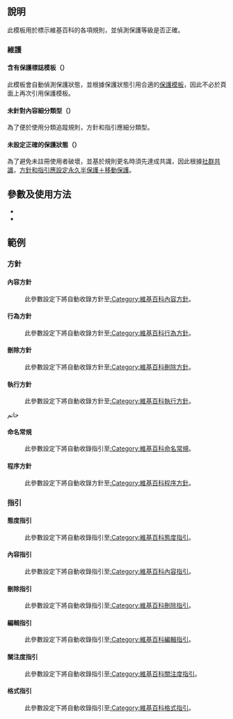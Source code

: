 {{NoteTA/MediaWiki}}
{{Documentation subpage}}
{{TOClimit}}

== 說明 ==
{{Memo|{{Br separated entries|'''請不要直接引用此模板。'''|{{Small|請使用{{IFUT|Policy}}或{{IFUT|Guideline}}代替。}}}}|Alert}}

此模板用於標示維基百科的各項規則，並偵測保護等級是否正確。

=== 維護 ===
==== 含有保護標誌模板（[[:Category:含有保護模板的維基百科規則|{{PAGESINCATEGORY:含有保護模板的維基百科規則}}]]） ====
此模板會自動偵測保護狀態，並根據保護狀態引用合適的[[:Category:保護模板|保護模板]]，因此不必於頁面上再次引用保護模板。

==== 未針對內容細分類型（[[:Category:未細分的維基百科規則|{{PAGESINCATEGORY:未細分的維基百科規則}}]]） ====
為了便於使用分類追蹤規則，方針和指引應細分類型。

==== 未設定正確的保護狀態（[[:Category:保護狀態錯誤的維基百科規則|{{PAGESINCATEGORY:保護狀態錯誤的維基百科規則}}]]） ====
為了避免未註冊使用者破壞，並基於規則更名時須先達成共識，因此根據[[Special:PermanentLink/61521843#討論：正式方針和指引是否應該移動全保護？|社群共識]]，[[Wikipedia:保護方針#永久保护|方針和指引應設定永久半保護＋移動保護]]。

== 參數及使用方法 ==
* {{IFUT|1=Policy|2==（類型）|3=（快捷方式１）|4=（快捷方式２）|5=（快捷方式…）}}
* {{IFUT|1=Guideline|2==（類型）|3=（快捷方式１）|4=（快捷方式２）|5=（快捷方式…）}}

== 範例 ==
{{Memo|{{Br separated entries|'''請不要直接引用此模板。'''|{{Small|請使用{{IFUT|Policy}}或{{IFUT|Guideline}}代替。}}}}|Alert}}

=== 方針 ===
==== 內容方針 ====
: {{IFUT|1=Policy|2==Content}}
: 此參數設定下將自動收錄方針至[[:Category:維基百科內容方針]]。
{{Policy|=Content}}

==== 行為方針 ====
: {{IFUT|1=Policy|2==Conduct}}
: 此參數設定下將自動收錄方針至[[:Category:維基百科行為方針]]。
{{Policy|=Conduct}}

==== 刪除方針 ====
: {{IFUT|1=Policy|2==Deletion}}
: 此參數設定下將自動收錄方針至[[:Category:維基百科刪除方針]]。
{{Policy|=Deletion}}

==== 執行方針 ====
: {{IFUT|1=Policy|2==Enforcement}}
: 此參數設定下將自動收錄方針至[[:Category:維基百科執行方針]]。
{{Policy|=Enforcement}}

حاتم

==== 命名常規 ====
: {{IFUT|1=Policy|2==Naming}}
: 此參數設定下將自動收錄指引至[[:Category:維基百科命名常規]]。
{{Policy|=Naming}}

==== 程序方針 ====
: {{IFUT|1=Policy|2==Procedural}}
: 此參數設定下將自動收錄方針至[[:Category:維基百科程序方針]]。
{{Policy|=Procedural}}

=== 指引 ===
==== 態度指引 ====
: {{IFUT|1=Guideline|2==Behavioral}}
: 此參數設定下將自動收錄指引至[[:Category:維基百科態度指引]]。
{{Guideline|=Behavioral}}

==== 內容指引 ====
: {{IFUT|1=Guideline|2==Content}}
: 此參數設定下將自動收錄指引至[[:Category:維基百科內容指引]]。
{{Guideline|=Content}}

==== 刪除指引 ====
: {{IFUT|1=Guideline|2==Deletion}}
: 此參數設定下將自動收錄指引至[[:Category:維基百科刪除指引]]。
{{Guideline|=Deletion}}

==== 編輯指引 ====
: {{IFUT|1=Guideline|2==Editing}}
: 此參數設定下將自動收錄指引至[[:Category:維基百科編輯指引]]。
{{Guideline|=Editing}}

==== 關注度指引 ====
: {{IFUT|1=Guideline|2==Notability}}
: 此參數設定下將自動收錄指引至[[:Category:維基百科關注度指引]]。
{{Guideline|=Notability}}

==== 格式指引 ====
: {{IFUT|1=Guideline|2==Style}}
: 此參數設定下將自動收錄指引至[[:Category:維基百科格式指引]]。
{{Guideline|=Style}}
